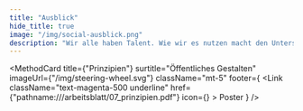 ```yaml
---
title: "Ausblick"
hide_title: true
image: "/img/social-ausblick.png"
description: "Wir alle haben Talent. Wie wir es nutzen macht den Unterschied. - Stevie Wonder"
---
```



<PhaseHero
	title="Ausblick"
	quote="Wir alle haben Talent. Wie wir es nutzen macht den Unterschied."
	quoteAuthor="Stevie Wonder"
	imageUrl="/img/07_buch.svg"
	className="mt-8 pb-20"
/>

<MethodCard
	title={"Prinzipien"}
	surtitle="Öffentliches Gestalten"
	imageUrl={"/img/steering-wheel.svg"}
	className="mt-5"
	footer={
		<Link
			className="text-magenta-500 underline"
			href={"pathname:///arbeitsblatt/07_prinzipien.pdf"}
			icon={<EditIcon className="w-3 h-3 text-inherit" />}
		>
			Poster
		</Link>
	}
/>

